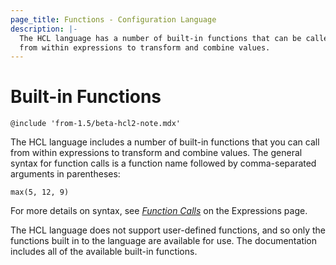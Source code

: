 ```yaml
---
page_title: Functions - Configuration Language
description: |-
  The HCL language has a number of built-in functions that can be called
  from within expressions to transform and combine values.
---
```


# Built-in Functions

`@include 'from-1.5/beta-hcl2-note.mdx'`

The HCL language includes a number of built-in functions that you can
call from within expressions to transform and combine values. The general
syntax for function calls is a function name followed by comma-separated
arguments in parentheses:

```hcl
max(5, 12, 9)
```

For more details on syntax, see
[_Function Calls_](/docs/templates/hcl_templates/expressions#function-calls)
on the Expressions page.

The HCL language does not support user-defined functions, and so only
the functions built in to the language are available for use. The documentation includes all of the available built-in functions.
